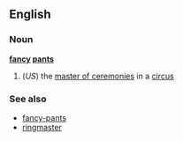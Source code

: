 ==English==
===Noun===
'''[[fancy]] [[pants]]'''
#(''US'') the [[master of ceremonies]] in a [[circus]]
===See also===
*[[fancy-pants]]
*[[ringmaster]]
